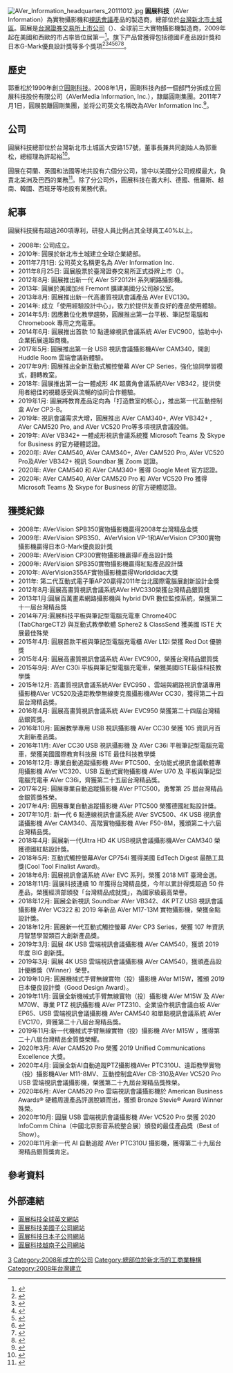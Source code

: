 {{redirect|圓展}}
{{citation style}}
{{Infobox company
|company_name      =  圓展科技股份有限公司
|company_name_en      =  AVer Information Inc.
|logo              =  [[File:AVer_Information_logo_20130828.png|180px]]
|company_type      =  上市公司
|market_information = {{twse|3669}}|
|foundation        =  2008 
|location_city     =  [[新北市|新北市]][[土城區|土城區]]大安路157號8樓
|location_country  =  [[臺灣|臺灣]]
|key_people        =  郭重松 （董事長）<br/>許起裕 （總經理）
|area_served       =  全球
|industry          =  互動簡報產品<br/>教學科技<br/>視訊會議系統
|product s                =  實物攝影機<br/>平板電腦充電車<br/>網路安全監控攝影機<br/>視訊會議系統<br/>
|homepage          =  {{URL|http://tw.aver.com}}

}}
[[File:AVer_Information_headquarters_20111012.jpg|thumb]]
'''圓展科技'''（AVer Information）為實物攝影機和[[視訊會議|視訊會議]]產品的製造商，總部位於[[台灣|台灣]][[新北市|新北市]][[土城區|土城區]]。圓展是[[台灣證券交易所|台灣證券交易所]][[上市公司|上市公司]]（{{twse|3669}}）、全球前三大實物攝影機製造商，2009年起在美國和西歐的市占率皆位居第一<ref>{{cite web|url=http://tw.aver.com/press-release/142|title=圓展實物攝影機再創佳績，美國、西歐市佔率第一!|publisher=|accessdate=2011-09-19|archive-date=2017-09-27|archive-url=https://web.archive.org/web/20170927113815/http://tw.aver.com/press-release/142|dead-url=no}}</ref>。旗下产品曾獲得包括德國iF產品設計獎和日本G-Mark優良設計獎等多个獎项<ref>{{cite web|url=http://news.advanced-inc.com/2009/03/24/avermedia-picks-up-award-for-visualiser/|title=Advanced News - AverMedia picks up award for document camera|publisher=|deadurl=yes|archiveurl=https://web.archive.org/web/20120425085513/http://news.advanced-inc.com/2009/03/24/avermedia-picks-up-award-for-visualiser/|archivedate=2012-04-25|accessdate=2011-09-19}}</ref><ref>{{cite web|url=http://www.averusa.com/business|title=Video Conferencing - AVer USA|publisher=|accessdate=2020-08-07|archive-date=2020-12-13|archive-url=https://web.archive.org/web/20201213055345/https://www.averusa.com/business/|dead-url=no}}</ref><ref>{{cite web|url=http://en.red-dot.org/2786.html?&cHash=b4e5a70d60952f4ad6a3b354d8ca7f66&detail=5250|title=work - Red Dot Award: Product Design|website=en.red-dot.org|access-date=2011-09-19|archive-url=https://web.archive.org/web/20120407061814/http://en.red-dot.org/2786.html?&cHash=b4e5a70d60952f4ad6a3b354d8ca7f66&detail=5250|archive-date=2012-04-07|dead-url=yes}}</ref><ref>{{cite web|url=http://tw.aver.com/awards|title=2015 獲獎消息│圓展科技|publisher=|accessdate=2011-09-19|archive-date=2020-10-23|archive-url=https://web.archive.org/web/20201023214220/https://tw.aver.com/awards|dead-url=no}}</ref><ref>{{cite web|url=http://www.aver.com/press-release/AVerVision355AF-wins-2010-Worlddidac-Award|title=AVerVision355AF wins 2010 Worlddidac Award|publisher=|accessdate=2011-09-19|archive-date=2017-09-27|archive-url=https://web.archive.org/web/20170927113848/http://www.aver.com/press-release/AVerVision355AF-wins-2010-Worlddidac-Award|dead-url=no}}</ref><ref>{{cite web|url=http://www.aver.com/press-release/AP20-wins-2011-COMPUTEX-TAIPEI-D-and-I-Gold-Award-earning-a-place-at-Asias-largest-IT-event|title=AVer‘s 2nd generation of interactive pen wins the 2011 Computex Taipei d&i gold award, earning a place at Asia‘s largest IT event|publisher=|accessdate=2011-09-19|archive-date=2017-09-27|archive-url=https://web.archive.org/web/20170927113834/http://www.aver.com/press-release/AP20-wins-2011-COMPUTEX-TAIPEI-D-and-I-Gold-Award-earning-a-place-at-Asias-largest-IT-event|dead-url=no}}</ref><ref>{{cite web |url=http://www.cesweb.org/awards/innovations/2009honorees.asp |title=CES Innovation Awards |work=International CES |deadurl=yes |archiveurl=https://web.archive.org/web/20111119092725/http://cesweb.org/awards/innovations/2009honorees.asp |archivedate=2011-11-19 |accessdate=2011-09-19 }}</ref>。

==歷史==
郭重松於1990年創立[[圓剛科技|圓剛科技]]。2008年1月，圓剛科技內部一個部門分拆成立圓展科技股份有限公司（AVerMedia Information, Inc.），隸屬圓剛集團。2011年7月1日，圓展脫離圓剛集團，並将公司英文名稱改為AVer Information Inc.<ref>{{cite web|url=http://tw.aver.com/press-release/AVerMedia-Information-changes-company-name-to-AVer-Information|title=AVer圓展發表公司新英文名稱與企業商標|publisher=|accessdate=2011-09-19|archive-date=2016-01-05|archive-url=https://web.archive.org/web/20160105024549/http://tw.aver.com/press-release/AVerMedia-Information-changes-company-name-to-AVer-Information|dead-url=no}}</ref>。


==公司==
圓展科技總部位於台灣新北市土城區大安路157號，董事長兼共同創始人為郭重松，總經理為許起裕<ref>{{cite web|url=http://tw.aver.com/page/executives|title=經營團隊|publisher=|accessdate=2011-09-19|archive-date=2019-09-08|archive-url=https://web.archive.org/web/20190908211852/http://tw.aver.com/page/executives|dead-url=no}}</ref>。

圓展在荷蘭、英國和法國等地共設有六個分公司，當中以美國分公司规模最大，負責北美洲及巴西的業務<ref>{{cite web|url=http://tw.aver.com/page/overview|title=經營理念|publisher=|accessdate=2011-09-19|archive-date=2020-10-23|archive-url=https://web.archive.org/web/20201023211532/https://tw.aver.com/page/overview|dead-url=no}}</ref>。除了分公司外，圓展科技在義大利、德國、俄羅斯、越南、韓國、西班牙等地設有業務代表。

==紀事==
圓展科技擁有超過260項專利，研發人員比例占其全球員工40%以上。
* 2008年: 公司成立。
* 2010年: 圓展於新北市土城建立全球企業總部。
* 2011年7月1日: 公司英文名稱更名為 AVer Information Inc.
* 2011年8月25日: 圓展股票於臺灣證券交易所正式掛牌上市（{{twse2|3669}}）。
* 2012年8月: 圓展推出新一代 AVer SF2012H 系列網路攝影機。
* 2013年: 圓展於美國加州 Fremont 擴建美國分公司辦公室。
* 2013年8月: 圓展推出新一代高畫質視訊會議產品 AVer EVC130。
* 2014年: 成立「使用經驗設計中心」，致力於提供友善良好的產品使用體驗。
* 2014年5月: 因應數位化教學趨勢，圓展推出第一台平板、筆記型電腦和 Chromebook 專用之充電車。
* 2014年6月: 圓展推出首款 10 點連線視訊會議系統 AVer EVC900，協助中小企業拓展遠距商機。
* 2017年5月: 圓展推出第一台 USB 視訊會議攝影機AVer CAM340，開創 Huddle Room 雲端會議新體驗。
* 2017年9月: 圓展推出全新互動式觸控螢幕 AVer CP Series，強化協同學習模式，翻轉教室。
* 2018年: 圓展推出第一台一體成形 4K 超廣角會議系統AVer VB342，提供使用者絕佳的視聽感受與流暢的協同合作體驗。
* 2019年1月: 圓展將教育產品定向為「打造教室的核心」，推出第一代互動控制盒 AVer CP3-B。
* 2019年: 視訊會議需求大增，圓展推出 AVer CAM340+, AVer VB342+ , AVer CAM520 Pro, and AVer VC520 Pro等多項視訊會議設備。
* 2019年: AVer VB342+ 一體成形視訊會議系統獲 Microsoft Teams 及 Skype for Business 的官方硬體認證。
* 2020年: AVer CAM540, AVer CAM340+, AVer CAM520 Pro, AVer VC520 Pro及AVer VB342+ 視訊 Soundbar 獲 Zoom 認證。
* 2020年: AVer CAM540 和 AVer CAM340+ 獲得 Google Meet 官方認證。
* 2020年: AVer CAM540, AVer CAM520 Pro 和 AVer VC520 Pro 獲得 Microsoft Teams 及 Skype for Business 的官方硬體認證。

==獲獎紀錄==
* 2008年: AVerVision SPB350實物攝影機贏得2008年台灣精品金獎
* 2009年: AVerVision SPB350、AVerVision VP-1和AVerVision CP300實物攝影機贏得日本G-Mark優良設計獎
* 2009年: AVerVision CP300實物攝影機贏得iF產品設計獎
* 2009年: AVerVision SPB350實物攝影機贏得紅點產品設計獎
* 2010年: AVerVision355AF實物攝影機贏得Worlddidac大獎
* 2011年: 第二代互動式電子筆AP20贏得2011年台北國際電腦展創新設計金獎
* 2012年8月:圓展高畫質視訊會議系統AVer HVC330榮獲台灣精品銀質獎
* 2013年1月:圓展百萬畫素網路攝影機與 hybrid DVR 數位監控系統，榮獲第二十一屆台灣精品獎
* 2014年7月:圓展科技平板與筆記型電腦充電車 Chrome40C (TabChargeCT2) 與互動式教學軟體 Sphere2 & ClassSend 獲美國 ISTE 大展最佳殊榮
* 2015年4月: 圓展首款平板與筆記型電腦充電櫃 AVer L12i 榮獲 Red Dot 優勝獎
* 2015年4月: 圓展高畫質視訊會議系統 AVer EVC900，榮獲台灣精品銀質獎
* 2015年9月: AVer C30i 平板與筆記型電腦充電車，榮獲美國ISTE最佳科技教學獎
* 2015年12月: 高畫質視訊會議系統AVer EVC950 、雲端與網路視訊會議專用攝影機AVer VC520及遠距教學無線麥克風攝影機AVer CC30，獲得第二十四屆台灣精品獎。
* 2016年4月: 圓展高畫質視訊會議系統 AVer EVC950 榮獲第二十四屆台灣精品銀質獎。
* 2016年10月: 圓展教學專用 USB 視訊攝影機 AVer CC30 榮獲 105 資訊月百大創新產品獎。
* 2016年11月: AVer CC30 USB 視訊攝影機 及 AVer C36i 平板筆記型電腦充電車，榮獲美國國際教育科技展 ISTE 最佳科技教學獎
* 2016年12月: 專業自動追蹤攝影機 AVer PTC500、全功能式視訊會議軟體專用攝影機 AVer VC320、USB 互動式實物攝影機 AVer U70 及 平板與筆記型電腦充電車 AVer C36i，齊獲第二十五屆台灣精品獎。
* 2017年2月: 圓展專業自動追蹤攝影機 AVer PTC500，勇奪第 25 屆台灣精品金銀質獎殊榮。
* 2017年4月: 圓展專業自動追蹤攝影機 AVer PTC500 榮獲德國紅點設計獎。
* 2017年10月: 新一代 6 點連線視訊會議系統 AVer SVC500、4K USB 視訊會議攝影機 AVer CAM340、高階實物攝影機 AVer F50-8M，獲頒第二十六屆台灣精品獎。
* 2018年4月: 圓展新一代Ultra HD 4K USB視訊會議攝影機AVer CAM340 榮獲德國紅點設計獎。
* 2018年5月: 互動式觸控螢幕AVer CP754i 獲得美國 EdTech Digest 最酷工具獎(Cool Tool Finalist Award)。
* 2018年6月: 圓展視訊會議系統 AVer EVC 系列，榮獲 2018 MIT 臺灣金選。
* 2018年11月: 圓展科技連續 10 年獲得台灣精品獎，今年以累計得獎超過 50 件產品，榮獲經濟部頒發「台灣精品成就獎」，為國家級最高榮譽。
* 2018年12月: 圓展全新視訊 Soundbar AVer VB342、4K PTZ USB 視訊會議攝影機 AVer VC322 和 2019 年新品 AVer M17-13M 實物攝影機，榮獲金點設計獎。
* 2018年12月: 圓展新一代互動式觸控螢幕 AVer CP3 Series，榮獲 107 年資訊月智慧學習類百大創新產品獎。
* 2019年3月: 圓展 4K USB 雲端視訊會議攝影機 AVer CAM540，獲頒 2019 年度 BIG 創新獎。
* 2019年3月: 圓展 4K USB 雲端視訊會議攝影機 AVer CAM540，獲頒產品設計優勝獎（Winner）榮譽。
* 2019年10月: 圓展機械式手臂無線實物（投）攝影機 AVer M15W，獲頒 2019 日本優良設計獎（Good Design Award）。
* 2019年11月: 圓展全新機械式手臂無線實物（投）攝影機 AVer M15W 及  AVer M70W、專業 PTZ 視訊攝影機 AVer PTZ310、企業協作視訊會議白板 AVer EP65、USB 雲端視訊會議攝影機 AVer CAM540 和單點視訊會議系統 AVer EVC170，齊獲第二十八屆台灣精品獎。
* 2019年11月:新一代機械式手臂無線實物（投）攝影機 AVer M15W ，獲得第二十八屆台灣精品金質獎榮耀。
* 2020年3月: AVer CAM520 Pro 榮獲 2019 Unified Communications Excellence 大獎。
* 2020年4月: 圓展全新AI自動追蹤PTZ攝影機AVer PTC310U、遠距教學實物（投）攝影機AVer M11-8MV、互動控制盒AVer CB-310及AVer VC520 Pro USB 雲端視訊會議攝影機，榮獲第二十九屆台灣精品獎殊榮。
* 2020年6月: AVer CAM520 Pro 雲端視訊會議攝影機於 American Business Awards® 硬體周邊產品評選脫穎而出，獲頒 Bronze Stevie® Award Winner 殊榮。
* 2020年10月: 圓展 USB 雲端視訊會議攝影機 AVer VC520 Pro 榮獲 2020 InfoComm China（中國北京影音系統整合展）頒發的最佳產品獎（Best of Show）。
* 2020年11月:新一代 AI 自動追蹤 AVer PTC310U 攝影機，獲得第二十九屆台灣精品銀質獎肯定。

==參考資料==
{{Reflist|colwidth=35em}}

==外部連結== 
* [http://www.aver.com 圓展科技全球英文網站] {{Wayback|url=http://www.aver.com/ |date=20150326173929 }}
* [https://www.averusa.com/ 圓展科技美國子公司網站] {{Wayback|url=https://www.averusa.com/ |date=20150326173929 }}
* [https://jp.aver.com/ 圓展科技日本子公司網站] {{Wayback|url=https://jp.aver.com/  |date=20150326173929 }}
* [https://vn.aver.com/ 圓展科技越南子公司網站] {{Wayback|url=https://vn.aver.com/ |date=20150326173929 }}

[[Category:臺灣證券交易所上市公司|3]]
[[Category:2008年成立的公司|Category:2008年成立的公司]]
[[Category:總部位於新北市的工商業機構|Category:總部位於新北市的工商業機構]]
[[Category:2008年台灣建立|Category:2008年台灣建立]]